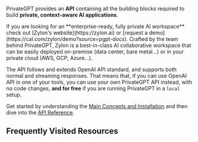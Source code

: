 PrivateGPT provides an **API** containing all the building blocks required to
build **private, context-aware AI applications**.

<Callout intent = "tip">
If you are looking for an **enterprise-ready, fully private AI workspace**
check out [Zylon's website](https://zylon.ai)  or [request a demo](https://cal.com/zylon/demo?source=pgpt-docs).
Crafted by the team behind PrivateGPT, Zylon is a best-in-class AI collaborative
workspace that can be easily deployed on-premise (data center, bare metal...) or in your private cloud (AWS, GCP, Azure...).
</Callout>

The API follows and extends OpenAI API standard, and supports both normal and streaming responses.
That means that, if you can use OpenAI API in one of your tools, you can use your own PrivateGPT API instead,
with no code changes, **and for free** if you are running PrivateGPT in a `local` setup.

Get started by understanding the [Main Concepts and Installation](/installation) and then dive into the [API Reference](/api-reference).

## Frequently Visited Resources

<Cards>
  <Card
    title="Main Concepts"
    icon="fa-solid fa-lines-leaning"
    href="/installation"
  />
  <Card
    title="API Reference"
    icon="fa-solid fa-code"
    href="/api-reference"
  />
  <Card
    title="Twitter"
    icon="fa-brands fa-twitter"
    href="https://twitter.com/PrivateGPT_AI"
  />
  <Card
    title="Discord Server"
    icon="fa-brands fa-discord"
    href="https://discord.gg/bK6mRVpErU"
  />
</Cards>

<br />